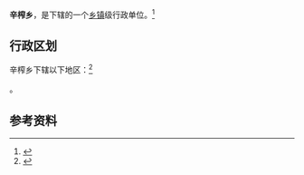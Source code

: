 {{中国乡级行政区|42/09/82/201/000}}

'''辛榨乡'''，是{{PRC admin/fullname|42/09/82/201/000|3}}下辖的一个[[乡镇|乡镇]]级行政单位。<ref>{{PRC admin/ref sgc|{{PRC admin/parent|42/09/82/201/000}}}}</ref>

== 行政区划 ==

辛榨乡下辖以下地区：<ref>{{PRC admin/ref sgc|42/09/82/201/000}}</ref>

{{PRC admin/children|42/09/82/201/000}}。

== 参考资料 ==

{{reflist}}

{{行政区划小作品}}
{{PRC admin/navcat|42/09/82/201/000}}